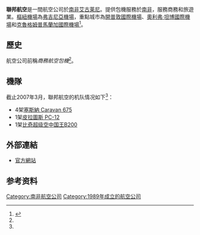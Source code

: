 {{Airline infobox
| airline = 聯邦航空<br>Federal Air
| logo =Federal Air aircraft in Ulusaba, South Africa.jpg
| logo_size =
| fleet_size = 6
| destinations =
| IATA = -
| ICAO = FDR
| callsign = FEDAIR
| parent =聯邦航空（控股）有限公司
| subsidiaries =
| founded = 1989年
| headquarters = {{SAF}}[[艾古莱尼|艾古莱尼]]
| key_people =
| hubs = [[弗吉尼亞機場|弗吉尼亞機場]]
| focus_cities = [[開普敦國際機場|開普敦國際機場]]<br>[[奧利弗·坦博國際機場|奧利弗·坦博國際機場]]<br>[[克魯格姆普馬蘭加國際機場|克魯格姆普馬蘭加國際機場]]
| frequent_flyer =
| lounge =
| alliance 
| website = http://www.sa-venues.com/explore/federalair
}}
'''聯邦航空'''是一間航空公司於[[南非|南非]][[艾古莱尼|艾古莱尼]]。提供包機服務於[[南非|南非]]，服務商務和旅遊業。[[樞紐機場|樞紐機場]]為[[弗吉尼亞機場|弗吉尼亞機場]]，重點城市為[[開普敦國際機場|開普敦國際機場]]、[[奧利弗·坦博國際機場|奧利弗·坦博國際機場]]和[[克魯格姆普馬蘭加國際機場|克魯格姆普馬蘭加國際機場]]<ref name="FI">{{cite news | title=目錄：世界航空公司| work= 國際飛行 | page= 81 | date= 2007-04-03}}</ref>。

==歷史==
航空公司前稱''商務航空包機''<ref name="FI"/>。

==機隊==
截止2007年3月，聯邦航空的机队情况如下<ref name="FI"/>：

*4架[[塞斯納208|塞斯納 Caravan 675]]
*1架[[皮拉圖斯_PC-12|皮拉圖斯 PC-12]]
*1架[[比奇超级空中国王|比奇超级空中国王B200]]

==外部連結==
*[http://www.sa-venues.com/tour/federalair.htm 官方網站] {{Wayback|url=http://www.sa-venues.com/tour/federalair.htm |date=20090108162859 }}

==参考资料==
{{reflist|2}}

{{南非航空公司}}

[[Category:南非航空公司|Category:南非航空公司]]
[[Category:1989年成立的航空公司|Category:1989年成立的航空公司]]